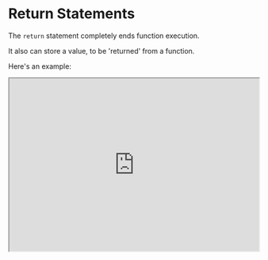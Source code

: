 

# Return Statements

The `return` statement completely ends function execution.

It also can store a value, to be 'returned' from a function.

Here's an example:

<iframe
    src="https://hlab.app/s/docs/returns_hbook"
    width="100%"
    height="350px"/>

- The syntax of a `return` statement is: `return [expression];`

- If `[expression]` is omitted, `undefined` is returned instead


:::info
**Automatic Semicolon Insertion**: 

Did you not place a semi-colon (;) after a `return [expression]` statement? 

Good news, it's automatically inserted for you.

But the downside is... if you had code executed **after** the `return` statement, it is unreachable now.
:::

Here is an example as well as a remedy for it:

<iframe
    src="https://hlab.app/s/docs/returnex1_hbook"
    width="100%"
    height="700px"/>

<p>&nbsp;</p>

:::tip

A useful case of `return;` is when you want to **intentionally** interrupt a function within some point in the control flow.

The following is an example of it:
:::

<p>&nbsp;</p>


<iframe
    src="https://hlab.app/s/docs/returnex2_hbook"
    width="100%"
    height="500px"/>

:::info
If one isn't aware of what's going on with the expression `${count}A`, here is how it works:

This is a **template literal** performing **string interpolation**. 

- The `$` is a delimiter as well as the backticks surrounding the expression. 

In other words; wrap your whole expression with ` `` ` and wrap the expression to be evaluated with `{}`s prefixed by $. 

- It will now be 'evaluated' or 'computed'. The 'A' at the end just adds an A as a suffix to the result. 
:::

One more useful feature of `return` statements is not to return a value, but rather a **function**:

<iframe
    src="https://hlab.app/s/docs/returnex3_hbook"
    width="100%"
    height="300px"/>

